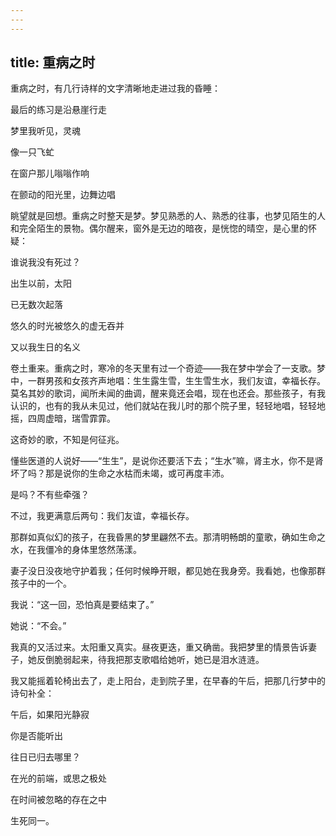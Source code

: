 ```yaml
---
---
---
```

title: 重病之时
---




重病之时，有几行诗样的文字清晰地走进过我的昏睡：

最后的练习是沿悬崖行走

梦里我听见，灵魂

像一只飞虻

在窗户那儿嗡嗡作响

在颤动的阳光里，边舞边唱

眺望就是回想。重病之时整天是梦。梦见熟悉的人、熟悉的往事，也梦见陌生的人和完全陌生的景物。偶尔醒来，窗外是无边的暗夜，是恍惚的晴空，是心里的怀疑：

谁说我没有死过？

出生以前，太阳

已无数次起落

悠久的时光被悠久的虚无吞并

又以我生日的名义

卷土重来。重病之时，寒冷的冬天里有过一个奇迹——我在梦中学会了一支歌。梦中，一群男孩和女孩齐声地唱：生生露生雪，生生雪生水，我们友谊，幸福长存。莫名其妙的歌词，闻所未闻的曲调，醒来竟还会唱，现在也还会。那些孩子，有我认识的，也有的我从未见过，他们就站在我儿时的那个院子里，轻轻地唱，轻轻地摇，四周虚暗，瑞雪霏霏。

这奇妙的歌，不知是何征兆。

懂些医道的人说好——“生生”，是说你还要活下去；“生水”嘛，肾主水，你不是肾坏了吗？那是说你的生命之水枯而未竭，或可再度丰沛。

是吗？不有些牵强？

不过，我更满意后两句：我们友谊，幸福长存。

那群如真似幻的孩子，在我昏黑的梦里翩然不去。那清明畅朗的童歌，确如生命之水，在我僵冷的身体里悠然荡漾。

妻子没日没夜地守护着我；任何时候睁开眼，都见她在我身旁。我看她，也像那群孩子中的一个。

我说：“这一回，恐怕真是要结束了。”

她说：“不会。”

我真的又活过来。太阳重又真实。昼夜更迭，重又确凿。我把梦里的情景告诉妻子，她反倒脆弱起来，待我把那支歌唱给她听，她已是泪水涟涟。

我又能摇着轮椅出去了，走上阳台，走到院子里，在早春的午后，把那几行梦中的诗句补全：

午后，如果阳光静寂

你是否能听出

往日已归去哪里？

在光的前端，或思之极处

在时间被忽略的存在之中

生死同一。

